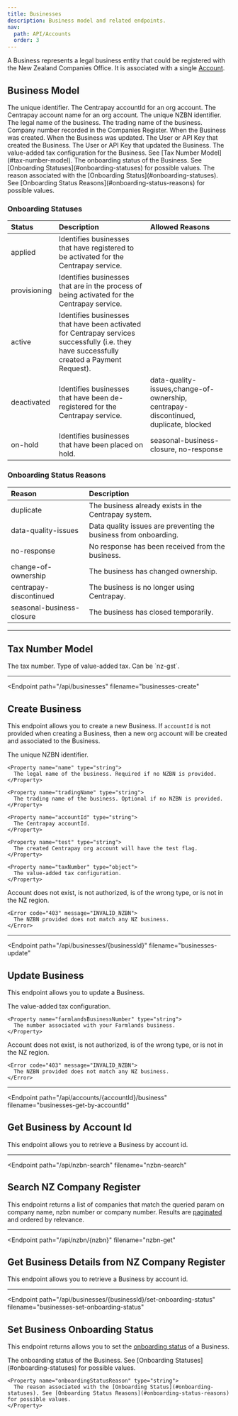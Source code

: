 ```yaml
---
title: Businesses
description: Business model and related endpoints.
nav:
  path: API/Accounts
  order: 3
---
```


A Business represents a legal business entity that could be registered with the New Zealand Companies Office. It is associated with a single [Account](/api/accounts).

## Business Model


<Properties>
  <Property name="id" type="string">
    The unique identifier.
  </Property>

  <Property name="accountId" type="string">
    The Centrapay accountId for an org account.
  </Property>

  <Property name="accountName" type="string">
    The Centrapay account name for an org account.
  </Property>

  <Property name="nzbn" type="string">
    The unique NZBN identifier.
  </Property>

  <Property name="name" type="string">
    The legal name of the business.
  </Property>

  <Property name="tradingName" type="string">
    The trading name of the business.
  </Property>

  <Property name="companyNumber" type="string">
    Company number recorded in the Companies Register.
  </Property>

  <Property name="createdAt" type="timestamp">
    When the Business was created.
  </Property>

  <Property name="updatedAt" type="timestamp">
    When the Business was updated.
  </Property>

  <Property name="createdBy" type="crn">
    The User or API Key that created the Business.
  </Property>

  <Property name="updatedBy" type="crn">
    The User or API Key that updated the Business.
  </Property>

  <Property name="taxNumber" type="object">
    The value-added tax configuration for the Business. See [Tax Number Model](#tax-number-model).
  </Property>

  <Property name="onboardingStatus" type="crn">
    The onboarding status of the Business. See [Onboarding Statuses](#onboarding-statuses) for possible values.
  </Property>

  <Property name="onboardingStatusReason" type="string">
    The reason associated with the [Onboarding Status](#onboarding-statuses). See [Onboarding Status Reasons](#onboarding-status-reasons) for possible values.
  </Property>
</Properties>

### Onboarding Statuses

|    Status    |                                                                 Description                                                                 |                                   Allowed Reasons                                   |
| :----------- | :------------------------------------------------------------------------------------------------------------------------------------------ | :---------------------------------------------------------------------------------- |
| applied      | Identifies businesses that have registered to be activated for the Centrapay service.                                                       |                                                                                     |
| provisioning | Identifies businesses that are in the process of being activated for the Centrapay service.                                                 |                                                                                     |
| active       | Identifies businesses that have been activated for Centrapay services successfully (i.e. they have successfully created a Payment Request). |                                                                                     |
| deactivated  | Identifies businesses that have been de-registered for the Centrapay service.                                                               | data-quality-issues,change-of-ownership, centrapay-discontinued, duplicate, blocked |
| on-hold      | Identifies businesses that have been placed on hold.                                                                                        | seasonal-business-closure,  no-response                                             |

### Onboarding Status Reasons

|          Reason           |                           Description                            |
| :------------------------ | :--------------------------------------------------------------- |
| duplicate                 | The business already exists in the Centrapay system.             |
| data-quality-issues       | Data quality issues are preventing the business from onboarding. |
| no-response               | No response has been received from the business.                 |
| change-of-ownership       | The business has changed ownership.                              |
| centrapay-discontinued    | The business is no longer using Centrapay.                       |
| seasonal-business-closure | The business has closed temporarily.                             |

---

## Tax Number Model


<Properties>
  <Property name="value" type="string">
    The tax number.
  </Property>

  <Property name="type" type="string">
    Type of value-added tax. Can be `nz-gst`.
  </Property>
</Properties>

---

<Endpoint
  path="/api/businesses"
  filename="businesses-create"
>
  ## Create Business <Badge type="experimental"/>

  This endpoint allows you to create a new Business. If `accountId` is not provided when creating a Business, then a new org account will be created and associated to the Business.

  <Properties>
    <Property name="nzbn" type="string">
      The unique NZBN identifier.
    </Property>

    <Property name="name" type="string">
      The legal name of the business. Required if no NZBN is provided.
    </Property>

    <Property name="tradingName" type="string">
      The trading name of the business. Optional if no NZBN is provided.
    </Property>

    <Property name="accountId" type="string">
      The Centrapay accountId.
    </Property>

    <Property name="test" type="string">
      The created Centrapay org account will have the test flag.
    </Property>

    <Property name="taxNumber" type="object">
      The value-added tax configuration.
    </Property>
  </Properties>

  <Properties heading="Errors">
    <Error code="403" message="INVALID_ACCOUNT">
      Account does not exist, is not authorized, is of the wrong type, or is not in the NZ region.
    </Error>

    <Error code="403" message="INVALID_NZBN">
      The NZBN provided does not match any NZ business.
    </Error>
  </Properties>
</Endpoint>

---

<Endpoint
  path="/api/businesses/{businessId}"
  filename="businesses-update"
>
  ## Update Business <Badge type="experimental"/>

  This endpoint allows you to update a Business.

  <Properties>
    <Property name="taxNumber" type="object">
      The value-added tax configuration.
    </Property>

    <Property name="farmlandsBusinessNumber" type="string">
      The number associated with your Farmlands business.
    </Property>
  </Properties>

  <Properties heading="Errors">
    <Error code="403" message="INVALID_ACCOUNT">
      Account does not exist, is not authorized, is of the wrong type, or is not in the NZ region.
    </Error>

    <Error code="403" message="INVALID_NZBN">
      The NZBN provided does not match any NZ business.
    </Error>
  </Properties>
</Endpoint>

---

<Endpoint
  path="/api/accounts/{accountId}/business"
  filename="businesses-get-by-accountId"
>
  ## Get Business by Account Id <Badge type="experimental"/>

  This endpoint allows you to retrieve a Business by account id.
</Endpoint>

---

<Endpoint
  path="/api/nzbn-search"
  filename="nzbn-search"
>
  ## Search NZ Company Register <Badge type="experimental"/>

  This endpoint returns a list of companies that match the queried param on company name, nzbn number or company number. Results are [paginated](/api/pagination) and ordered by relevance.
</Endpoint>

---

<Endpoint
  path="/api/nzbn/{nzbn}"
  filename="nzbn-get"
>
  ## Get Business Details from NZ Company Register <Badge type="experimental"/>

  This endpoint allows you to retrieve a Business by account id.
</Endpoint>

---

<Endpoint
  path="/api/businesses/{businessId}/set-onboarding-status"
  filename="businesses-set-onboarding-status"
>
  ## Set Business Onboarding Status

  This endpoint returns allows you to set the [onboarding status](#onboarding-statuses) of a Business.

  <Properties>
    <Property name="onboardingStatus" type="crn">
      The onboarding status of the Business. See [Onboarding Statuses](#onboarding-statuses) for possible values.
    </Property>

    <Property name="onboardingStatusReason" type="string">
      The reason associated with the [Onboarding Status](#onboarding-statuses). See [Onboarding Status Reasons](#onboarding-status-reasons) for possible values.
    </Property>
  </Properties>
</Endpoint>
